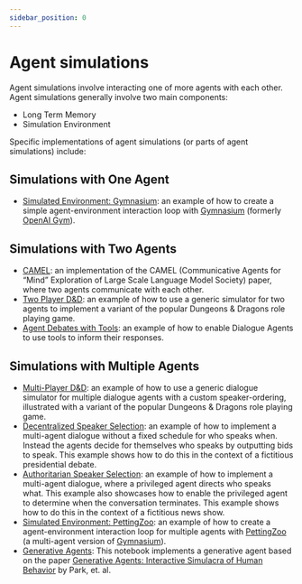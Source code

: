 ```yaml
---
sidebar_position: 0
---
```


# Agent simulations

Agent simulations involve interacting one of more agents with each other.
Agent simulations generally involve two main components:

- Long Term Memory
- Simulation Environment

Specific implementations of agent simulations (or parts of agent simulations) include:

## Simulations with One Agent
- [Simulated Environment: Gymnasium](./gymnasium.html): an example of how to create a simple agent-environment interaction loop with [Gymnasium](https://gymnasium.farama.org/) (formerly [OpenAI Gym](https://github.com/openai/gym)).

## Simulations with Two Agents
- [CAMEL](./camel_role_playing.html): an implementation of the CAMEL (Communicative Agents for “Mind” Exploration of Large Scale Language Model Society) paper, where two agents communicate with each other.
- [Two Player D&D](./two_player_dnd.html): an example of how to use a generic simulator for two agents to implement a variant of the popular Dungeons & Dragons role playing game.
- [Agent Debates with Tools](./two_agent_debate_tools.html): an example of how to enable Dialogue Agents to use tools to inform their responses.

## Simulations with Multiple Agents
- [Multi-Player D&D](./multi_player_dnd.html): an example of how to use a generic dialogue simulator for multiple dialogue agents with a custom speaker-ordering, illustrated with a variant of the popular Dungeons & Dragons role playing game.
- [Decentralized Speaker Selection](./multiagent_bidding.html): an example of how to implement a multi-agent dialogue without a fixed schedule for who speaks when. Instead the agents decide for themselves who speaks by outputting bids to speak. This example shows how to do this in the context of a fictitious presidential debate.
- [Authoritarian Speaker Selection](./multiagent_authoritarian.html): an example of how to implement a multi-agent dialogue, where a privileged agent directs who speaks what. This example also showcases how to enable the privileged agent to determine when the conversation terminates. This example shows how to do this in the context of a fictitious news show.
- [Simulated Environment: PettingZoo](./petting_zoo.html): an example of how to create a agent-environment interaction loop for multiple agents with [PettingZoo](https://pettingzoo.farama.org/) (a multi-agent version of [Gymnasium](https://gymnasium.farama.org/)).
- [Generative Agents](./characters.html): This notebook implements a generative agent based on the paper [Generative Agents: Interactive Simulacra of Human Behavior](https://arxiv.org/abs/2304.03442) by Park, et. al.
